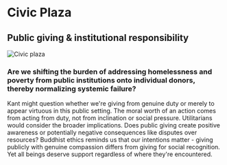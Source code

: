 # Civic Plaza

## Public giving & institutional responsibility

![Civic plaza](/assets/civic_plaza/Image1.jpg)

### Are we shifting the burden of addressing homelessness and poverty from public institutions onto individual donors, thereby normalizing systemic failure?

<EthicalPerspective type="kant" title="Kantian Perspective">
  Kant might question whether we're giving from genuine duty or merely to appear virtuous in this 
  public setting. The moral worth of an action comes from acting from duty, not from inclination 
  or social pressure.
</EthicalPerspective>

<EthicalPerspective type="util" title="Utilitarian Approach">
  Utilitarians would consider the broader implications. Does public giving create positive awareness 
  or potentially negative consequences like disputes over resources?
</EthicalPerspective>

<EthicalPerspective type="buddha" title="Buddhist View">
  Buddhist ethics reminds us that our intentions matter - giving publicly with genuine compassion 
  differs from giving for social recognition. Yet all beings deserve support regardless of where 
  they're encountered.
</EthicalPerspective> 